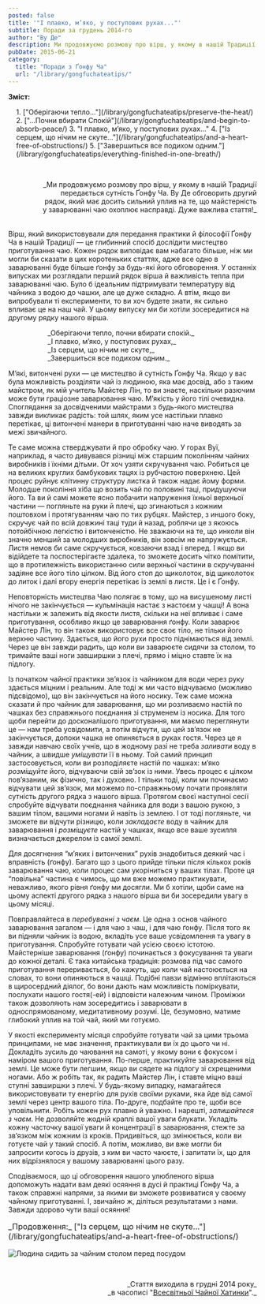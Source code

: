 ```yaml
---
posted: false
title: '"І плавко, м’яко, у поступових рухах..."'
subtitle: Поради за грудень 2014-го
author: "Ву Де"
description: Ми продовжуємо розмову про вірш, у якому в нашій Традиції передається сутність Ґонфу Ча. Ву Де обговорить другий рядок, який має досить сильний вплив на те, що...
pubDate: 2015-06-21
category: 
  title: "Поради з Ґонфу Ча"
  url: "/library/gongfuchateatips/"
---
```



**Зміст:**
<section style="padding-left: 1rem;">
1. ["Оберігаючи тепло..."](/library/gongfuchateatips/preserve-the-heat/)
2. ["...Почни вбирати Спокій"](/library/gongfuchateatips/and-begin-to-absorb-peace/)
3. "І плавко, м’яко, у поступових рухах..."
4. ["Із серцем, що нічим не скуте..."](/library/gongfuchateatips/and-a-heart-free-of-obstructions/)
5. ["Завершиться все подихом одним."](/library/gongfuchateatips/everything-finished-in-one-breath/)
</section>

<p>&nbsp;</p>

<p align="right" style="text-wrap: balance; margin-bottom: 2rem;">_Ми продовжуємо розмову про вірш, у якому в нашій Традиції передається сутність Ґонфу Ча. Ву Де обговорить другий рядок, який має досить сильний уплив на те, що майстерність у заварюванні чаю охоплює насправді. Дуже важлива стаття!_</p>

Вірш, який використовували для передання практики й філософії Ґонфу Ча в нашій Традиції — це глибинний спосіб дослідити мистецтво приготування чаю. Кожен рядок виповідає вам набагато більше, ніж ми могли би сказати в цих коротеньких статтях, адже все одно в заварюванні буде більше ґонфу за будь-які його обговорення. У останніх випусках ми розглядали перший рядок вірша й важливість тепла при заварюванні чаю. Було б ідеальним підтримувати температуру від чайника з водою до чашки, але це дуже складно. А втім, якщо ви випробували ті експерименти, то ви хоч будете знати, як сильно впливає це на наш чай. У цьому випуску ми би хотіли зосередитися на другому рядку нашого вірша.

<p style="margin-left: 5rem; color: var(--green);">_Оберігаючи тепло, почни вбирати спокій._<br />_І плавко, м’яко, у поступових рухах,_<br />_Із серцем, що нічим не скуте,_<br />_Завершиться все подихом одним._</p>

М’які, витончені рухи — це мистецтво й сутність Ґонфу Ча. Якщо у вас була можливість розділяти чай із людиною, яка має досвід, або з таким майстром, як мій учитель Майстер Лін, то ви знаєте, наскільки разючим може бути граціозне заварювання чаю. М’якість у його тілі очевидна. Споглядання за досвідченими майстрами з будь-якого мистецтва завжди викликає радість: той шлях, яким усе настільки плавко перетікає, ці витончені манери в приготуванні чаю наче виводять за межі звичайного.

Те саме можна стверджувати й про обробку чаю. У горах Вуї, наприклад, я часто дивувався різниці між старшим поколінням чайних виробників і їхніми дітьми. От хоч узяти скручування чаю. Робиться це на великих круглих бамбукових тацях із рубчастою поверхнею. Цей процес руйнує клітинну структуру листка й також надає йому форми. Молодше покоління хіба що возить чай по половині таці, придушуючи його. Та ви й самі можете ясно побачити напруження їхньої верхньої частини — погляньте на руки й плечі, що згинаються з кожним поштовхом і протягуванням чаю по тих рубцях. Майстер, з иншого боку, скручує чай по всій довжині таці туди й назад, роблячи це з якоюсь потойбічною легкістю і витонченістю. Не зважаючи на те, що инколи він значно менший за молодших виробників, він зовсім не напружується. Листя немов би саме скручується, ковзаючи взад і вперед. І якщо ви відійдете та поспостерігаєте здалека, то зможете досить чітко помітити, що в протилежність використанню сили верхньої частини в скручуванні задіяне все його тіло цілком. Від його стоп до щиколоток, від щиколоток до литок і далі вгору енергія перетікає із землі в листя. Це і є Ґонфу.

Неповторність мистецтва Чаю полягає в тому, що на висушеному листі нічого не закінчується — кульмінація настає з настоєм у чашці! А вона настільки ж залежить від якости листя, скільки на неї впливає і саме приготування, особливо якщо це заварювання ґонфу. Коли заварює Майстер Лін, то він також використовує все своє тіло, не тільки його верхню частину. Здається, що його рухи просто піднімаються від землі. Через це він завжди радить, що коли ви заварюєте сидячи за столом, то тримайте ваші ноги завширшки з плечі, прямо і міцно ставте їх на підлогу.

Із початком чайної практики зв’язок із чайником для води через руку здається міцним і реальним. Але тоді ж ми часто відчуваємо (можливо підсвідомо), що він закінчується на його носику. Теж саме можна сказати й про чайник для заварювання, що ми розливаємо настій по чашках без справжнього поєднання зі струменем із носика. Для того щоби перейти до досконалішого приготування, ми маємо переглянути це — нам треба усвідомити, а потім відчути, що цей зв’язок не закінчується, допоки чашка не опиняється в руках гостя. Через це я завжди навчаю своїх учнів, що в жодному разі не треба _заливати_ воду в чайник, а швидше _уміщувати_ її в ньому. Той самий принцип застосовується, коли ви розподіляєте настій по чашках: м’яко _розміщуйте_ його, відчуваючи свій зв’зок із ними. Увесь процес є цілком пов’язаним, як фізично, так і духовно. І тільки тоді, коли ми починаємо відчувати цей зв’язок, ми можемо по-справжньому почати проявляти сутність другого рядка з нашого вірша. Протягом своєї наступної сесії спробуйте відчувати поєднання чайника для води з вашою рукою, з вашим тілом, вашими ногами й навіть із землею. І от тоді погляньте, чи зможете ви відчути різницю, коли _закладаєте_ воду в чайник для заварювання і _розміщуєте_ настій у чашках, якщо все ваше зусилля визначається джерелом із самої землі.

Для досягнення “м’яких і витончених” рухів знадобиться деякий час і вправність (ґонфу). Багато що з цього прийде тільки після кількох років заварювання чаю, коли процес сам укоріниться у ваших тілах. Проте ця “повільна” частина є чимось, що ми вже можемо практикувати, неважливо, якого рівня ґонфу ми досягли. Ми б хотіли, щоби саме на цьому аспекті другого рядка з нашого вірша ви би зосередили увагу в цьому місяці.

Повправляйтеся в _перебуванні з чаєм_. Це одна з основ чайного заварювання загалом — і для чаю з чаш, і для чаю ґонфу. Після того як ви підняли чайник із водою, вкладіть усе ваше усвідомлення та увагу в приготування. Спробуйте готувати чай усією своєю істотою. Майстерніше заварювання (ґонфу) починається з фокусування та уваги до кожної деталі. Є така китайська традиція: розмова під час самого приготування переривається, бо кажуть, що коли чай настоюється на словах, то вони опиняються в чашці. Подібні павзи відмінно вплітаються в щиросердний діялог, бо вони дають нам можливість поміркувати, послухати нашого гостя(-ей) і відповісти належним чином. Проміжки також дозволяють нам зосередитись і заварювати в односпрямованому, медитативному розумі. Це, безумовно, матиме глибокий уплив на той чай, який ми готуємо.

У якості експерименту місяця спробуйте готувати чай за цими трьома принципами, не має значення, практикували ви їх до цього чи ні. Докладіть зусиль до чаювання на самоті, у якому вони є фокусом і наміром вашого приготування. По-перше, практикуйте заварювання від землі. Це може бути легшим, якщо ви сядете на підлогу зі схрещеними ногами. Або ж робіть так, як радить Майстер Лін, і ставте міцно ваші ступні завширшки з плечі. У будь-якому випадку, намагайтеся використовувати ту енергію для рухів своїми руками, яка йде від самої землі через центр вашого тіла. По-друге, подбайте про те, щоби все уповільнити. Робіть кожен рух плавно й уважно. І нарешті, _залишайтеся з чаєм_. Не дозволяйте жодній краплі вашої уваги блукати. Укладіть кожну часточку вашої уваги й концентрації в заварювання, стежте за зв’язком між кожним із кроків. Придивіться, що змінюється, коли ви готуєте чай у такий спосіб. А потім, можливо, ви вже могли би запросити когось із друзів, з ким ви часто чаюєте, і запитати їх, що для них відрізнялося у вашому заварюванні цього разу.

Сподіваємося, що ці обговорення нашого улюбленого вірша допоможуть надати вам деякі осяяння в дусі й практиці Ґонфу Ча, а також справжні напрями, за якими ви зможете розвиватися у своєму чайному приготуванні. І, звичайно ж, діліться результатами з нами. Завжди здорово чути ваші осяяння!

<p style="font-size: 1rem">_Продовження:_ ["Із серцем, що нічим не скуте..."](/library/gongfuchateatips/and-a-heart-free-of-obstructions/)</p>

<Image src={Image1}  class="align-center" alt="Людина сидить за чайним столом перед посудом" />

<p>&nbsp;</p>
<p align="right" style="font-size: 0.9rem;">_Стаття виходила в грудні 2014 року_<br />_в часописі "<a href="http://www.globalteahut.org/" target="_blank" rel="noopener">Всесвітньої Чайної Хатинки</a>"._</p>